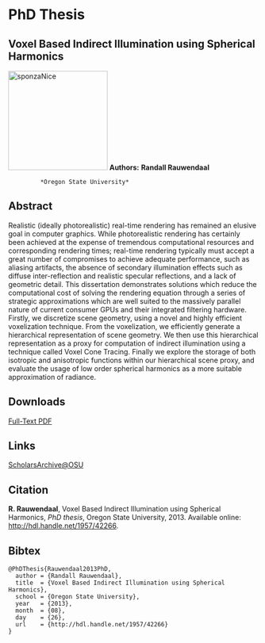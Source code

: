 # PhD Thesis
## Voxel Based Indirect Illumination using Spherical Harmonics

![sponzaNice](https://randallr.files.wordpress.com/2013/09/sponzanice.jpg){alt="sponzaNice" width="200"}
**Authors:** **Randall Rauwendaal**\    
                                        
             *Oregon State University*  

## Abstract

Realistic (ideally photorealistic) real-time rendering has remained an elusive goal in computer graphics. While photorealistic rendering has certainly been achieved at the expense of tremendous computational resources and corresponding rendering times; real-time rendering typically must accept a great number of compromises to achieve adequate performance, such as aliasing artifacts, the absence of secondary illumination effects such as diffuse inter-reflection and realistic specular reflections, and a lack of geometric detail. This dissertation demonstrates solutions which reduce the computational cost of solving the rendering equation through a series of strategic approximations which are well suited to the massively parallel nature of current consumer GPUs and their integrated filtering hardware. Firstly, we discretize scene geometry, using a novel and highly efficient voxelization technique. From the voxelization, we efficiently generate a hierarchical representation of scene geometry. We then use this hierarchical representation as a proxy for computation of indirect illumination using a technique called Voxel Cone Tracing. Finally we explore the storage of both isotropic and anisotropic functions within our hierarchical scene proxy, and evaluate the usage of low order spherical harmonics as a more suitable approximation of radiance.

## Downloads

[Full-Text PDF](RauwendaalRandallR2014.pdf)

## Links

[ScholarsArchive\@OSU](http://hdl.handle.net/1957/42266)

## Citation

**R. Rauwendaal**, Voxel Based Indirect Illumination using Spherical Harmonics, *PhD thesis*, Oregon State University, 2013. Available online: <http://hdl.handle.net/1957/42266>.

## Bibtex

```
@PhDThesis{Rauwendaal2013PhD,
  author = {Randall Rauwendaal},
  title  = {Voxel Based Indirect Illumination using Spherical Harmonics},
  school = {Oregon State University},
  year   = {2013},
  month  = {08},
  day    = {26},
  url    = {http://hdl.handle.net/1957/42266}
}
```